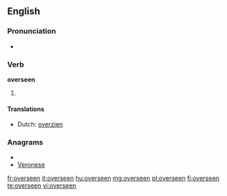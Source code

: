 ==English==

===Pronunciation===
* {{IPA|/ˈovəɻsin/}}

===Verb===
'''overseen'''

# {{past participle of|[[oversee]]}}

====Translations====
{{trans-top|past participle of oversee}}
* Dutch: [[overzien]]
{{trans-mid}}
{{trans-bottom}}

===Anagrams===
* {{alphagram|eeenorsv}}
* [[Veronese#English|Veronese]]

[[fr:overseen]]
[[it:overseen]]
[[hu:overseen]]
[[mg:overseen]]
[[pl:overseen]]
[[fi:overseen]]
[[te:overseen]]
[[vi:overseen]]